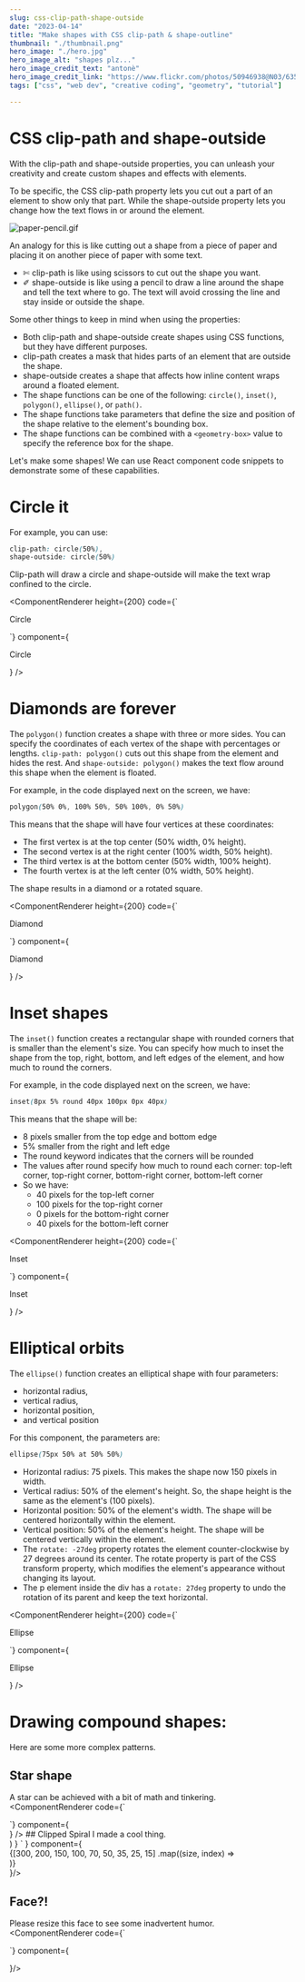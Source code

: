 ```yaml
---
slug: css-clip-path-shape-outside
date: "2023-04-14"
title: "Make shapes with CSS clip-path & shape-outline"
thumbnail: "./thumbnail.png"
hero_image: "./hero.jpg"
hero_image_alt: "shapes plz..."
hero_image_credit_text: "antonè"
hero_image_credit_link: "https://www.flickr.com/photos/50946938@N03/6358195963/in/photostream/"
tags: ["css", "web dev", "creative coding", "geometry", "tutorial"]

---
```


# CSS clip-path and shape-outside 
  With the clip-path and shape-outside properties, you can unleash your creativity and create custom shapes and effects with elements.

  To be specific, the CSS clip-path property lets you cut out a part of an element to show only that part. While the shape-outside property lets you change how the text flows in or around the element. 

  <div style={{display: "flex", justifyContent: "center", margin: "1em"}}>
    <img
      alt="paper-pencil.gif"
      src={gif}
      height={350}
    />
  </div>

  An analogy for this is like cutting out a shape from a piece of paper and placing it on another piece of paper with some text. 

  - ✄ clip-path is like using scissors to cut out the shape you want.
  - ✐ shape-outside is like using a pencil to draw a line around the shape and tell the text where to go.  The text will avoid crossing the line and stay inside or outside the shape.

  Some other things to keep in mind when using the properties:
  - Both clip-path and shape-outside create shapes using CSS functions, but they have different purposes.
  - clip-path creates a mask that hides parts of an element that are outside the shape.
  - shape-outside creates a shape that affects how inline content wraps around a floated element.
  - The shape functions can be one of the following: `circle()`, `inset()`, `polygon()`, `ellipse()`, or `path()`.
  - The shape functions take parameters that define the size and position of the shape relative to the element's bounding box.
  - The shape functions can be combined with a `<geometry-box>` value to specify the reference box for the shape.

  Let's make some shapes! We can use React component code snippets to demonstrate some of these capabilities.

# Circle it
For example, you can use: 
```css
clip-path: circle(50%),
shape-outside: circle(50%)
```

Clip-path will draw a circle and shape-outside will make the text wrap confined to the circle.

<ComponentRenderer 
  height={200}
  code={`
  <div style={{
    width: 100,
    height: 100,
    backgroundColor: "pink",
    clipPath: "circle(50%)",
    shapeOutside: "circle(50%)"
  }}>
    <p style={{
      textAlign: "center",
      margin: 0,
      lineHeight: "100px",
      color: "white"
    }}>
      Circle
    </p>
  </div>
  `}
  component={
    <div style={{
      display: "flex",
      alignItems: "center",
      justifyContent: "center",
      height: "100%",
      backgroundColor: "lightblue"
    }}>
      <div style={{
        width: 100,
        height: 100,
        backgroundColor: "pink",
        clipPath: "circle(50%)",
        shapeOutside: "circle(50%)"
      }}>
        <p style={{
          textAlign: "center",
          margin: 0,
          lineHeight: "100px",
          color: "white"
        }}>
          Circle
        </p>
      </div>
    </div>
  }
/>

# Diamonds are forever
The `polygon()` function creates a shape with three or more sides. You can specify the coordinates of each vertex of the shape with percentages or lengths. `clip-path: polygon()` cuts out this shape from the element and hides the rest. And `shape-outside: polygon()` makes the text flow around this shape when the element is floated.

For example, in the code displayed next on the screen, we have:
```css
polygon(50% 0%, 100% 50%, 50% 100%, 0% 50%)
```

This means that the shape will have four vertices at these coordinates:
- The first vertex is at the top center (50% width, 0% height).
- The second vertex is at the right center (100% width, 50% height).
- The third vertex is at the bottom center (50% width, 100% height).
- The fourth vertex is at the left center (0% width, 50% height).

The shape results in a diamond or a rotated square.

<ComponentRenderer 
  height={200}
  code={`
  <div style={{
    width: 100,
    height: 100,
    backgroundColor: "yellow",
    clipPath: "polygon(
      50% 0%, 
      100% 50%, 
      50% 100%, 
      0% 50%
    )",
    shapeOutside: "polygon(
      50% 0%, 
      100% 50%, 
      50% 100%, 
      0% 50%
    )"
  }}>
    <p style={{
      textAlign: "center",
      margin: 0,
      lineHeight: "100px"
    }}>
      Diamond
    </p>
  </div>
  `}
  component={
    <div style={{
      display: "flex",
      alignItems: "center",
      justifyContent: "center",
      backgroundColor: "orange",
      height: "100%",
    }}>
      <div style={{
        width: 100,
        height: 100,
        backgroundColor: "yellow",
        clipPath: `polygon(
          50% 0%, 
          100% 50%, 
          50% 100%, 
          0% 50%
        )`,
        shapeOutside: `polygon(
          50% 0%, 
          100% 50%, 
          50% 100%, 
          0% 50%
        )`
      }}>
        <p style={{
          textAlign: "center",
          margin: 0,
          lineHeight: "100px"
        }}>
          Diamond
        </p>
      </div>
    </div>
  }
/>

# Inset shapes
The `inset()` function creates a rectangular shape with rounded corners that is smaller than the element's size. You can specify how much to inset the shape from the top, right, bottom, and left edges of the element, and how much to round the corners.

For example, in the code displayed next on the screen, we have:
```css
inset(8px 5% round 40px 100px 0px 40px)
```

This means that the shape will be:
- 8 pixels smaller from the top edge and bottom edge
- 5% smaller from the right and left edge
- The round keyword indicates that the corners will be rounded
- The values after round specify how much to round each corner: top-left corner,  top-right corner,  bottom-right corner,  bottom-left corner
- So we have:
  - 40 pixels for the top-left corner
  - 100 pixels for the top-right corner
  - 0 pixels for the bottom-right corner
  - 40 pixels for the bottom-left corner

<ComponentRenderer 
  height={200}
  code={`
  <div style={{
    width: "100px",
    height: "100px",
    backgroundColor: "purple",
    shapeOutside: "inset(8px 5% round 40px 100px 0px 40px)",
    clipPath: "inset(8px 5% round 40px 100px 0px 40px)"
  }}>
    <p style={{
      textAlign: "center",
      lineHeight: "80px",
      color: "white",
    }}>
      Inset
    </p>
  </div>
  `}
  component={
    <div style={{
      display: "flex",
      alignItems: "center",
      justifyContent: "center",
      height: "100%",
      backgroundColor: "lightgreen",
      boxSizing: "border-box"
    }}>
      <div style={{
        width: "100px",
        height: "100px",
        backgroundColor: "purple",
        shapeOutside: "inset(8px 5% round 40px 100px 0px 40px)",
        clipPath: "inset(8px 5% round 40px 100px 0px 40px)"
      }}>
        <p style={{
          textAlign: "center",
          lineHeight: "80px",
          color: "white",
        }}>
          Inset
        </p>
      </div>
    </div>
  }
/>

# Elliptical orbits
The `ellipse()` function creates an elliptical shape with four parameters: 
- horizontal radius,
- vertical radius,
- horizontal position,
- and vertical position

For this component, the parameters are:
```css
ellipse(75px 50% at 50% 50%)
```

- Horizontal radius: 75 pixels. This makes the shape now 150 pixels in width.
- Vertical radius: 50% of the element's height. So, the shape height is the same as the element's (100 pixels).
- Horizontal position: 50% of the element's width. The shape will be centered horizontally within the element.
- Vertical position: 50% of the element's height. The shape will be centered vertically within the element.
- The `rotate: -27deg` property rotates the element counter-clockwise by 27 degrees around its center. The rotate property is part of the CSS transform property, which modifies the element's appearance without changing its layout.
- The p element inside the div has a `rotate: 27deg` property to undo the rotation of its parent and keep the text horizontal.

<ComponentRenderer 
  height={200}
  code={`
  <div style={{
    clipPath: "ellipse(75px 50% at 50% 50%)",
    shapeOutside: "ellipse(75px 50% at 50% 50%)",
    rotate: "-27deg"
    border: "solid 5px darkblue",
    width: 150,
    height: 100,
    backgroundColor: "blue",
  }}>
    <p style={{
      textAlign: "center",
      margin: 0,
      rotate: "27deg",
      lineHeight: "65px",
      color: "white"
    }}>Ellipse</p>
  </div>
  `}
  component={
    <div style={{
      display: "flex",
      alignItems: "center",
      justifyContent: "center",
      height: "100%",
      backgroundColor: "red"
    }}>
      <div style={{
        width: 150,
        height: 100,
        border: "solid 5px darkblue",
        backgroundColor: "blue",
        clipPath: "ellipse(75px 50% at 50% 50%)",
        shapeOutside: "ellipse(75px 50% at 50% 50%)",
        rotate: "-27deg"
      }}>
        <p style={{
          textAlign: "center",
          margin: 0,
          rotate: "27deg",
          lineHeight: "65px",
          color: "white"
        }}>Ellipse</p>
      </div>
    </div>
  }
/>

# Drawing compound shapes:
Here are some more complex patterns. 

## Star shape  
A star can be achieved with a bit of math and tinkering.
<ComponentRenderer 
  code={`
  <div style={{
    width: "100%",
    height: "100%",
    minHeight: "360px",
    backgroundColor: "orange",
    clipPath: 'polygon(50% 0%, 
      65.45% 19.09%, 
      100% 19.09%, 
      73.53% 38.18%, 
      80.9% 61.82%, 
      50% 50%, 
      19.09% 61.82%, 
      26.46% 38.18%, 
      0% 19.09%, 
      34.55% 19.09%)',
    shapeOutside: 'polygon(50% 0%, 
      65.45% 19.09%, 
      100% 19.09%, 
      73.53% 38.18%, 
      80.9% 61.82%, 
      50% 50%, 
      19.09% 61.82%, 
      26.46% 38.18%, 
      0% 19.09%, 
      34.55% 19.09%)'
  }} />
  `}
  component={
    <div style={{ height: "100%", display: "flex", padding: "40px", backgroundColor: "#f0f0f0" }}>
          <div style={{
            flex: 1, 
            width: "100%",
            height: "100%",
            minHeight: "360px",
            backgroundColor: "orange",
            clipPath: `polygon(50% 0%, 
              65.45% 19.09%, 
              100% 19.09%, 
              73.53% 38.18%, 
              80.9% 61.82%, 
              50% 50%, 
              19.09% 61.82%, 
              26.46% 38.18%, 
              0% 19.09%, 
              34.55% 19.09%)`,
            shapeOutside: `polygon(50% 0%, 
              65.45% 19.09%, 
              100% 19.09%, 
              73.53% 38.18%, 
              80.9% 61.82%, 
              50% 50%, 
              19.09% 61.82%, 
              26.46% 38.18%, 
              0% 19.09%, 
              34.55% 19.09%)`
          }} />
        </div>
  }
/>
## Clipped Spiral
I made a cool thing.
<ComponentRenderer 
  code={`
  {
    [300, 200, 150, 100, 70, 50, 35, 25, 15]
      .map((size, index) =>
        <div
          key={index}
          style={{
            width: size,
            height: size,
            border: "solid 10px",
            clipPath: "circle(50%)",
            shapeOutside: "circle(50%)",
            position: "absolute",
          }}>
        </div>
      )
  }
  `
  } 
  component={
    <div
      style={{
        display: "flex",
        alignItems: "center",
        justifyContent: "center",
        height: "100%",
        backgroundColor: "#f0f0f0",
      }}
    >
      {[300, 200, 150, 100, 70, 50, 35, 25, 15]
        .map((size, index) =>
          <div
            key={index}
            style={{
              width: size,
              height: size,
              border: "solid 10px",
              clipPath: "circle(50%)",
              shapeOutside: "circle(50%)",
              position: "absolute",
            }}>
          </div>
        )}
    </div>
  }/>

## Face?!
Please resize this face to see some inadvertent humor.
<ComponentRenderer 
  code={`
  <div style={{
    display: "flex",
    alignItems: "center",
    justifyContent: "center",
    height: "100%",
    backgroundColor: "#f0f0f0"
  }}>
    <div style={{
      width: "100%",
      height: "300px",
      backgroundColor: "pink",
      borderRadius: "50%",
      clipPath: "circle(50%)",
      shapeOutside: "circle(50%)"
    }}>
      <div style={{
        display: "flex",
        justifyContent: "space-around"
      }}>
        <div style={{
          width: "50px",
          height: "50px",
          backgroundColor: "white",
          borderRadius: "50%",
          clipPath: "circle(50%)",
          shapeOutside: "circle(50%)"
        }}>
          <div style={{
            width:"20px",
            height:"20px",
            backgroundColor:"black",
            borderRadius:"50%",
            clipPath:"circle(50%)",
            shapeOutside:"circle(50%)",
            margin:"25px"
          }}></div>
        </div>
        <div style={{
          width:"50px",
          height:"50px",
          backgroundColor:"white",
          borderRadius:"50%",
          clipPath:"circle(50%)",
          shapeOutside:"circle(50%)"
        }}>
          <div style={{
            width:"20px",
            height:"20px",
            backgroundColor:"black",
            borderRadius:"50%",
            clipPath:"circle(50%)",
            shapeOutside:"circle(50%)",
            margin:"25px"
          }}></div>
        </div>
      </div>
      <div style={{
        display:"flex",
        justifyContent:"center"
      }}>
        <div style={{
          width:"40px",
          height:"40px",
          backgroundColor:"#f0f0f0",
          borderRadius: 15,
          clipPath:"polygon(0% 100%, 100% 100%, 50% 0%)",
          shapeOutside:"polygon(0% 100%, 100% 100%, 50% 0%)"
        }}>
          <p style={{textAlign:"center"}}></p>
        </div>
      </div>
      <div style={{
        display:"flex",
        justifyContent:"center"
      }}>
        <div style={{
          width:"60%",
          height:"40%",
          marginTop: 40,
          backgroundColor:"#000000", // changed color to black
          borderRadius:"50%",
          clipPath:"circle(50%)",
          shapeOutside:"circle(50%)"
        }}>
          <p style={{textAlign:"center"}}></p>
        </div>
      </div>
    </div>
  </div>
  `} 
  component={
  <div style={{
    display: "flex",
    alignItems: "center",
    justifyContent: "center",
    height: "100%",
    backgroundColor: "#f0f0f0"
  }}>
    <div style={{
      width: "100%",
      height: "300px",
      backgroundColor: "pink",
      borderRadius: "50%",
      clipPath: "circle(50%)",
      shapeOutside: "circle(50%)"
    }}>
      <div style={{
        display: "flex",
        justifyContent: "space-around"
      }}>
        <div style={{
          width: "50px",
          height: "50px",
          backgroundColor: "white",
          borderRadius: "50%",
          clipPath: "circle(50%)",
          shapeOutside: "circle(50%)"
        }}>
          <div style={{
            width:"20px",
            height:"20px",
            backgroundColor:"black",
            borderRadius:"50%",
            clipPath:"circle(50%)",
            shapeOutside:"circle(50%)",
            margin:"25px"
          }}></div>
        </div>
        <div style={{
          width:"50px",
          height:"50px",
          backgroundColor:"white",
          borderRadius:"50%",
          clipPath:"circle(50%)",
          shapeOutside:"circle(50%)"
        }}>
          <div style={{
            width:"20px",
            height:"20px",
            backgroundColor:"black",
            borderRadius:"50%",
            clipPath:"circle(50%)",
            shapeOutside:"circle(50%)",
            margin:"25px"
          }}></div>
        </div>
      </div>
      <div style={{
        display:"flex",
        justifyContent:"center"
      }}>
        <div style={{
          width:"40px",
          height:"40px",
          backgroundColor:"#f0f0f0",
          borderRadius: 15,
          clipPath:"polygon(0% 100%, 100% 100%, 50% 0%)",
          shapeOutside:"polygon(0% 100%, 100% 100%, 50% 0%)"
        }}>
          <p style={{textAlign:"center"}}></p>
        </div>
      </div>
      <div style={{
        display:"flex",
        justifyContent:"center"
      }}>
        <div style={{
          width:"60%",
          height:"40%",
          marginTop: 40,
          backgroundColor:"#000000", // changed color to black
          borderRadius:"50%",
          clipPath:"circle(50%)",
          shapeOutside:"circle(50%)"
        }}>
          <p style={{textAlign:"center"}}></p>
        </div>
      </div>
    </div>
  </div>
  }/>